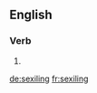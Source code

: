 
==English==

===Verb===
{{head|en}}

# {{present participle of|sexile}}

[[de:sexiling]]
[[fr:sexiling]]